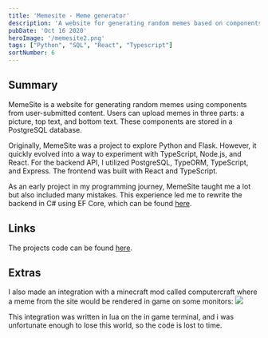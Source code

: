```yaml
---
title: 'Memesite - Meme generator'
description: 'A website for generating random memes based on components from user submitted memes.'
pubDate: 'Oct 16 2020'
heroImage: '/memesite2.png'
tags: ["Python", "SQL", "React", "Typescript"]
sortNumber: 6
---
```


## Summary

MemeSite is a website for generating random memes using components from user-submitted content. 
Users can upload memes in three parts: a picture, top text, and bottom text. 
These components are stored in a PostgreSQL database.

Originally, MemeSite was a project to explore Python and Flask. 
However, it quickly evolved into a way to experiment with TypeScript, Node.js, and React. 
For the backend API, I utilized PostgreSQL, TypeORM, TypeScript, and Express. 
The frontend was built with React and TypeScript.

As an early project in my programming journey, MemeSite taught me a lot but also included many mistakes. 
This experience led me to rewrite the backend in C# using EF Core, which can be found <a href="/projects/memeapi">here</a>.
## Links
The projects code can be found [here](https://github.com/madswolf/memefrontend).

## Extras
I also made an integration with a minecraft mod called computercraft where a meme from the site would be rendered in game on some monitors:
<img src="/minecraftmeme.png"/>

This integration was written in lua on the in game terminal, and i was unfortunate enough to lose this world, so the code is lost to time.